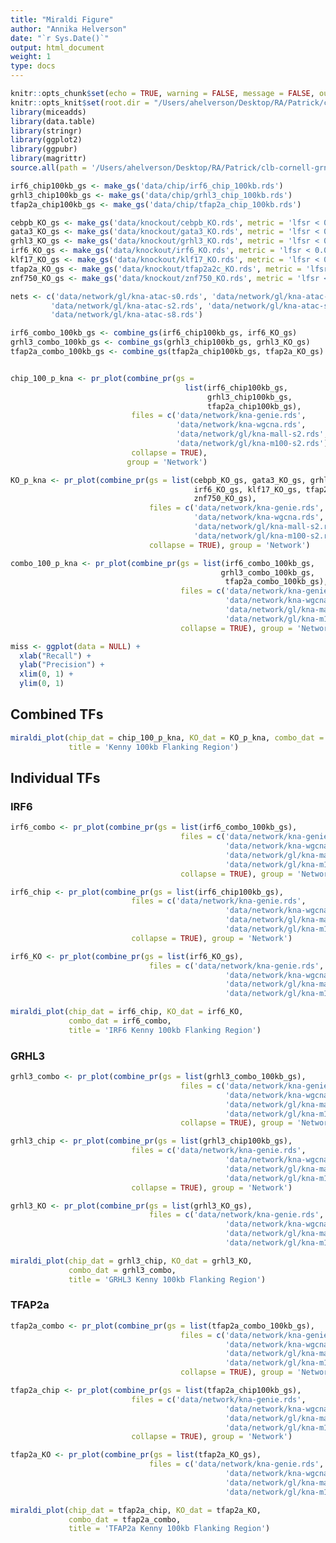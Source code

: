 ```yaml
---
title: "Miraldi Figure"
author: "Annika Helverson"
date: "`r Sys.Date()`"
output: html_document
weight: 1
type: docs
---
```


```r
knitr::opts_chunk$set(echo = TRUE, warning = FALSE, message = FALSE, out.width = "99%")
knitr::opts_knit$set(root.dir = "/Users/ahelverson/Desktop/RA/Patrick/clb-cornell-grn/")
library(miceadds)
library(data.table)
library(stringr)
library(ggplot2)
library(ggpubr)
library(magrittr)
source.all(path = '/Users/ahelverson/Desktop/RA/Patrick/clb-cornell-grn/R')
```

```r

irf6_chip100kb_gs <- make_gs('data/chip/irf6_chip_100kb.rds')
grhl3_chip100kb_gs <- make_gs('data/chip/grhl3_chip_100kb.rds')
tfap2a_chip100kb_gs <- make_gs('data/chip/tfap2a_chip_100kb.rds')

cebpb_KO_gs <- make_gs('data/knockout/cebpb_KO.rds', metric = 'lfsr < 0.01')
gata3_KO_gs <- make_gs('data/knockout/gata3_KO.rds', metric = 'lfsr < 0.01')
grhl3_KO_gs <- make_gs('data/knockout/grhl3_KO.rds', metric = 'lfsr < 0.01')
irf6_KO_gs <- make_gs('data/knockout/irf6_KO.rds', metric = 'lfsr < 0.01')
klf17_KO_gs <- make_gs('data/knockout/klf17_KO.rds', metric = 'lfsr < 0.01')
tfap2a_KO_gs <- make_gs('data/knockout/tfap2a2c_KO.rds', metric = 'lfsr < 0.01')
znf750_KO_gs <- make_gs('data/knockout/znf750_KO.rds', metric = 'lfsr < 0.01')

nets <- c('data/network/gl/kna-atac-s0.rds', 'data/network/gl/kna-atac-s1.rds',
         'data/network/gl/kna-atac-s2.rds', 'data/network/gl/kna-atac-s4.rds',
         'data/network/gl/kna-atac-s8.rds')

irf6_combo_100kb_gs <- combine_gs(irf6_chip100kb_gs, irf6_KO_gs)
grhl3_combo_100kb_gs <- combine_gs(grhl3_chip100kb_gs, grhl3_KO_gs)
tfap2a_combo_100kb_gs <- combine_gs(tfap2a_chip100kb_gs, tfap2a_KO_gs)


chip_100_p_kna <- pr_plot(combine_pr(gs =
                                       list(irf6_chip100kb_gs,
                                            grhl3_chip100kb_gs,
                                            tfap2a_chip100kb_gs), 
                           files = c('data/network/kna-genie.rds', 
                                     'data/network/kna-wgcna.rds',
                                     'data/network/gl/kna-mall-s2.rds',
                                     'data/network/gl/kna-m100-s2.rds'),
                           collapse = TRUE), 
                          group = 'Network')

KO_p_kna <- pr_plot(combine_pr(gs = list(cebpb_KO_gs, gata3_KO_gs, grhl3_KO_gs, 
                                         irf6_KO_gs, klf17_KO_gs, tfap2a_KO_gs, 
                                         znf750_KO_gs), 
                               files = c('data/network/kna-genie.rds',
                                         'data/network/kna-wgcna.rds',
                                         'data/network/gl/kna-mall-s2.rds',
                                         'data/network/gl/kna-m100-s2.rds'), 
                               collapse = TRUE), group = 'Network')

combo_100_p_kna <- pr_plot(combine_pr(gs = list(irf6_combo_100kb_gs, 
                                               grhl3_combo_100kb_gs,
                                                tfap2a_combo_100kb_gs),
                                      files = c('data/network/kna-genie.rds',
                                                'data/network/kna-wgcna.rds',
                                                'data/network/gl/kna-mall-s2.rds',
                                                'data/network/gl/kna-m100-s2.rds'),
                                      collapse = TRUE), group = 'Network')

miss <- ggplot(data = NULL) +
  xlab("Recall") +
  ylab("Precision") +
  xlim(0, 1) +
  ylim(0, 1)
```

## Combined TFs

```r
miraldi_plot(chip_dat = chip_100_p_kna, KO_dat = KO_p_kna, combo_dat = combo_100_p_kna, 
             title = 'Kenny 100kb Flanking Region')             
```

## Individual TFs

### IRF6

```r

irf6_combo <- pr_plot(combine_pr(gs = list(irf6_combo_100kb_gs),
                                      files = c('data/network/kna-genie.rds',
                                                'data/network/kna-wgcna.rds',
                                                'data/network/gl/kna-mall-s2.rds',
                                                'data/network/gl/kna-m100-s2.rds'),
                                      collapse = TRUE), group = 'Network')

irf6_chip <- pr_plot(combine_pr(gs = list(irf6_chip100kb_gs), 
                           files = c('data/network/kna-genie.rds',
                                                'data/network/kna-wgcna.rds',
                                                'data/network/gl/kna-mall-s2.rds',
                                                'data/network/gl/kna-m100-s2.rds'),
                           collapse = TRUE), group = 'Network')

irf6_KO <- pr_plot(combine_pr(gs = list(irf6_KO_gs), 
                               files = c('data/network/kna-genie.rds',
                                                'data/network/kna-wgcna.rds',
                                                'data/network/gl/kna-mall-s2.rds',
                                                'data/network/gl/kna-m100-s2.rds'), collapse = TRUE), group = 'Network')

miraldi_plot(chip_dat = irf6_chip, KO_dat = irf6_KO, 
             combo_dat = irf6_combo, 
             title = 'IRF6 Kenny 100kb Flanking Region')             
```

### GRHL3

```r

grhl3_combo <- pr_plot(combine_pr(gs = list(grhl3_combo_100kb_gs),
                                      files = c('data/network/kna-genie.rds',
                                                'data/network/kna-wgcna.rds',
                                                'data/network/gl/kna-mall-s2.rds',
                                                'data/network/gl/kna-m100-s2.rds'),
                                      collapse = TRUE), group = 'Network')

grhl3_chip <- pr_plot(combine_pr(gs = list(grhl3_chip100kb_gs), 
                           files = c('data/network/kna-genie.rds',
                                                'data/network/kna-wgcna.rds',
                                                'data/network/gl/kna-mall-s2.rds',
                                                'data/network/gl/kna-m100-s2.rds'),
                           collapse = TRUE), group = 'Network')

grhl3_KO <- pr_plot(combine_pr(gs = list(grhl3_KO_gs), 
                               files = c('data/network/kna-genie.rds',
                                                'data/network/kna-wgcna.rds',
                                                'data/network/gl/kna-mall-s2.rds',
                                                'data/network/gl/kna-m100-s2.rds'), collapse = TRUE), group = 'Network')

miraldi_plot(chip_dat = grhl3_chip, KO_dat = grhl3_KO, 
             combo_dat = grhl3_combo, 
             title = 'GRHL3 Kenny 100kb Flanking Region')             
```

### TFAP2a

```r

tfap2a_combo <- pr_plot(combine_pr(gs = list(tfap2a_combo_100kb_gs),
                                      files = c('data/network/kna-genie.rds',
                                                'data/network/kna-wgcna.rds',
                                                'data/network/gl/kna-mall-s2.rds',
                                                'data/network/gl/kna-m100-s2.rds'),
                                      collapse = TRUE), group = 'Network')

tfap2a_chip <- pr_plot(combine_pr(gs = list(tfap2a_chip100kb_gs), 
                           files = c('data/network/kna-genie.rds',
                                                'data/network/kna-wgcna.rds',
                                                'data/network/gl/kna-mall-s2.rds',
                                                'data/network/gl/kna-m100-s2.rds'),
                           collapse = TRUE), group = 'Network')

tfap2a_KO <- pr_plot(combine_pr(gs = list(tfap2a_KO_gs), 
                               files = c('data/network/kna-genie.rds',
                                                'data/network/kna-wgcna.rds',
                                                'data/network/gl/kna-mall-s2.rds',
                                                'data/network/gl/kna-m100-s2.rds'), collapse = TRUE), group = 'Network')

miraldi_plot(chip_dat = tfap2a_chip, KO_dat = tfap2a_KO, 
             combo_dat = tfap2a_combo, 
             title = 'TFAP2a Kenny 100kb Flanking Region')             
```

